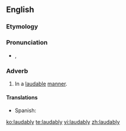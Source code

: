 ==English==

===Etymology===
{{suffix|laudable|ly}}

===Pronunciation===
* {{a|UK}} {{IPA|/ˈlɔː.dɪb.li/}}, {{X-SAMPA|/"lO:.dIb.li/}}
*: {{rhymes|ɔːdɪbli}}

===Adverb===
{{en-adv}}

# In a [[laudable]] [[manner]].

====Translations====
{{trans-top|in a laudable manner}}
{{trans-mid}}
* Spanish: {{t-|es|loablemente}}
{{trans-bottom}}

[[ko:laudably]]
[[te:laudably]]
[[vi:laudably]]
[[zh:laudably]]